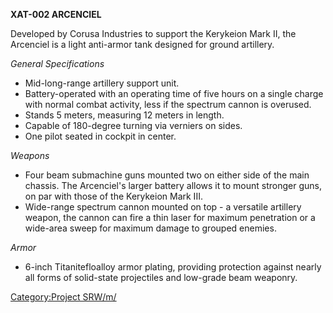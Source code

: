 '''XAT-002 ARCENCIEL'''

Developed by Corusa Industries to support the Kerykeion Mark II, the Arcenciel is a light anti-armor tank designed for ground artillery.

''General Specifications''

*Mid-long-range artillery support unit.
*Battery-operated with an operating time of five hours on a single charge with normal combat activity, less if the spectrum cannon is overused.
*Stands 5 meters, measuring 12 meters in length.
*Capable of 180-degree turning via verniers on sides.
*One pilot seated in cockpit in center.

''Weapons''

*Four beam submachine guns mounted two on either side of the main chassis.  The Arcenciel's larger battery allows it to mount stronger guns, on par with those of the Kerykeion Mark III.
*Wide-range spectrum cannon mounted on top - a versatile artillery weapon, the cannon can fire a thin laser for maximum penetration or a wide-area sweep for maximum damage to grouped enemies.

''Armor''

*6-inch Titanitefloalloy armor plating, providing protection against nearly all forms of solid-state projectiles and low-grade beam weaponry.

{{CheckmateWarZugzwang}}

[[Category:Project SRW/m/]]